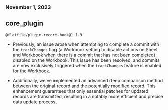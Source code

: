 ### November 1, 2023

## core_plugin

`@flatfile/plugin-record-hook@1.1.9`

- Previously, an issue arose when attempting to complete a commit with the
  `trackChanges` flag (a Workbook setting to disable actions on Sheet and
  Workbook when there is a commit that has not been completed) disabled on the
  Workbook. This issue has been resolved, and commits are now exclusively
  triggered when the `trackChanges` feature is enabled for the Workbook.

- Additionally, we've implemented an advanced deep comparison method between the
  original record and the potentially modified record. This enhancement
  guarantees that only essential patches for updated records are transmitted,
  resulting in a notably more efficient and precise data update process.
